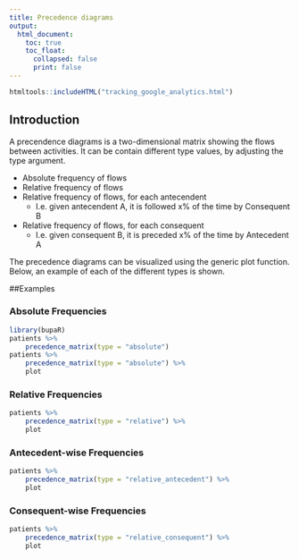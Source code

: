 ```yaml
---
title: Precedence diagrams
output: 
  html_document:
    toc: true
    toc_float: 
      collapsed: false
      print: false
---
```

```r
htmltools::includeHTML("tracking_google_analytics.html")
```

## Introduction

A precendence diagrams is a two-dimensional matrix showing the flows between activities. It can be contain different type values, by adjusting the type argument.

*	Absolute frequency of flows
*	Relative frequency of flows
*	Relative frequency of flows, for each antecendent
	*	I.e. given antecendent A, it is followed x% of the time by Consequent B
*	Relative frequency of flows, for each consequent
	*	I.e. given consequent B, it is preceded x% of the time by Antecedent A
	
The precedence diagrams can be visualized using the generic plot function. Below, an example of each of the different types is shown.

##Examples

### Absolute Frequencies

```r
library(bupaR)
patients %>%
	precedence_matrix(type = "absolute") 
patients %>%
	precedence_matrix(type = "absolute") %>%
	plot
```


### Relative Frequencies
```r
patients %>%
	precedence_matrix(type = "relative") %>%
	plot
```


### Antecedent-wise Frequencies
```r
patients %>%
	precedence_matrix(type = "relative_antecedent") %>%
	plot
```


### Consequent-wise Frequencies
```r
patients %>%
	precedence_matrix(type = "relative_consequent") %>%
	plot
```	


	
	
	
	
